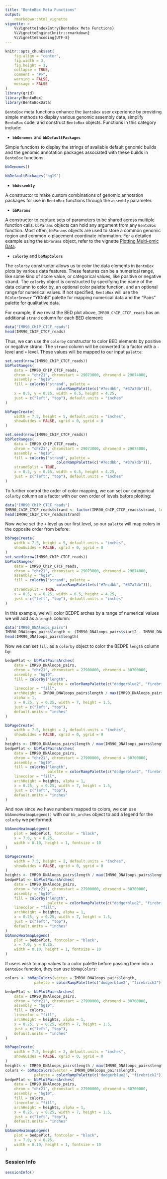```yaml
---
title: "BentoBox Meta Functions"
output:
    rmarkdown::html_vignette
vignette: >
    %\VignetteIndexEntry{BentoBox Meta Functions}
    %\VignetteEngine{knitr::rmarkdown}
    %\VignetteEncoding{UTF-8}
---
```


```r
knitr::opts_chunk$set(
    fig.align = "center",
    fig.width = 3,
    fig.height = 3,
    collapse = TRUE,
    comment = "#>",
    warning = FALSE,
    message = FALSE
)
library(grid)
library(BentoBox)
library(BentoBoxData)
```

`BentoBox` meta functions enhance the `BentoBox` user experience by providing 
simple methods to display various genomic assembly data, simplify `BentoBox`
code, and construct `BentoBox` objects. Functions in this category include:

- **`bbGenomes`** and **`bbDefaultPackages`**

Simple functions to display the strings of available default genomic builds and 
the genomic annotation packages associated with these builds in `BentoBox` functions.

```r
bbGenomes()
```
```r
bbDefaultPackages("hg19")
```

- **`bbAssembly`**

A constructor to make custom combinations of genomic annotation packages for 
use in `BentoBox` functions through the `assembly` parameter.

- **`bbParams`**

A constructor to capture sets of parameters to be shared across multiple
function calls. `bbParams` objects can hold any argument from any `BentoBox`
function. Most often, `bbParams` objects are used to store a common genomic
region and common x-placement coordinate information. For a detailed example 
using the `bbParams` object, refer to the vignette 
[Plotting Multi-omic Data](plotting_multiomic_data.html#using-the-bbparams-object-1).

- **`colorby`** and **`bbMapColors`**

The `colorby` constructor allows us to color the data elements in `BentoBox` 
plots by various data features. These features can be a numerical range, like 
some kind of score value, or categorical values, like positive or negative 
strand. The `colorby` object is constructed by specifying the name of the data 
column to color by, an optional color palette function, and an optional range 
for numerical values. If not specified, `BentoBox` will use the `RColorBrewer`
"YlGnBl" palette for mapping numerical data and the "Pairs" palette for 
qualitative data.

For example, if we revist the BED plot above, `IMR90_ChIP_CTCF_reads` has an additional 
`strand` column for each BED element: 

```r
data("IMR90_ChIP_CTCF_reads")
head(IMR90_ChIP_CTCF_reads)
```

Thus, we can use the `colorby` constructor to color BED elements by positive 
or negative strand. The `strand` column will be converted to a factor with a 
`-` level and `+` level. These values will be mapped to our input `palette`:

```r
set.seed(nrow(IMR90_ChIP_CTCF_reads))
bbPlotRanges(
    data = IMR90_ChIP_CTCF_reads,
    chrom = "chr21", chromstart = 29073000, chromend = 29074000,
    assembly = "hg19",
    fill = colorby("strand", palette = 
                       colorRampPalette(c("#7ecdbb", "#37a7db"))),
    x = 0.5, y = 0.25, width = 6.5, height = 4.25,
    just = c("left", "top"), default.units = "inches"
)
```

```r

bbPageCreate(
    width = 7.5, height = 5, default.units = "inches",
    showGuides = FALSE, xgrid = 0, ygrid = 0
)

set.seed(nrow(IMR90_ChIP_CTCF_reads))
bbPlotRanges(
    data = IMR90_ChIP_CTCF_reads,
    chrom = "chr21", chromstart = 29073000, chromend = 29074000,
    assembly = "hg19",
    fill = colorby("strand", palette = 
                       colorRampPalette(c("#7ecdbb", "#37a7db"))),
    strandSplit = TRUE,
    x = 0.5, y = 0.25, width = 6.5, height = 4.25,
    just = c("left", "top"), default.units = "inches"
)
```

To further control the order of color mapping, we can set our categorical 
`colorby` column as a factor with our own order of levels before plotting:

```r
data("IMR90_ChIP_CTCF_reads")
IMR90_ChIP_CTCF_reads$strand <- factor(IMR90_ChIP_CTCF_reads$strand, levels = c("+", "-"))
head(IMR90_ChIP_CTCF_reads$strand)
```

Now we've set the `+` level as our first level, so our `palette` will map
colors in the opposite order from before:

```r

bbPageCreate(
    width = 7.5, height = 5, default.units = "inches",
    showGuides = FALSE, xgrid = 0, ygrid = 0
)
set.seed(nrow(IMR90_ChIP_CTCF_reads))
bbPlotRanges(
    data = IMR90_ChIP_CTCF_reads,
    chrom = "chr21", chromstart = 29073000, chromend = 29074000,
    assembly = "hg19",
    fill = colorby("strand", palette = 
                       colorRampPalette(c("#7ecdbb", "#37a7db"))),
    strandSplit = TRUE,
    x = 0.5, y = 0.25, width = 6.5, height = 4.25,
    just = c("left", "top"), default.units = "inches"
)
```

In this example, we will color BEDPE arches by a range of numerical values 
we will add as a `length` column:

```r
data("IMR90_DNAloops_pairs")
IMR90_DNAloops_pairs$length <- (IMR90_DNAloops_pairs$start2 - IMR90_DNAloops_pairs$start1) / 1000
head(IMR90_DNAloops_pairs$length)
```

Now we can set `fill` as a `colorby` object to color the BEDPE `length` column by:
```r
bedpePlot <- bbPlotPairsArches(
    data = IMR90_DNAloops_pairs,
    chrom = "chr21", chromstart = 27900000, chromend = 30700000,
    assembly = "hg19",
    fill = colorby("length", 
                   palette = colorRampPalette(c("dodgerblue2", "firebrick2"))),
    linecolor = "fill",
    archHeight = IMR90_DNAloops_pairs$length / max(IMR90_DNAloops_pairs$length),
    alpha = 1,
    x = 0.25, y = 0.25, width = 7, height = 1.5,
    just = c("left", "top"),
    default.units = "inches"
)
```

```r

bbPageCreate(
    width = 7.5, height = 2, default.units = "inches",
    showGuides = FALSE, xgrid = 0, ygrid = 0
)
heights <- IMR90_DNAloops_pairs$length / max(IMR90_DNAloops_pairs$length)
bedpePlot <- bbPlotPairsArches(
    data = IMR90_DNAloops_pairs,
    chrom = "chr21", chromstart = 27900000, chromend = 30700000,
    assembly = "hg19",
    fill = colorby("length", 
                   palette = colorRampPalette(c("dodgerblue2", "firebrick2"))),
    linecolor = "fill",
    archHeight = heights, alpha = 1,
    x = 0.25, y = 0.25, width = 7, height = 1.5,
    just = c("left", "top"),
    default.units = "inches"
)
```

And now since we have numbers mapped to colors, we can use 
`bbAnnoHeatmapLegend()` with our `bb_arches` object to add a legend for 
the `colorby` we performed:

```r
bbAnnoHeatmapLegend(
    plot = bedpePlot, fontcolor = "black",
    x = 7.0, y = 0.25,
    width = 0.10, height = 1, fontsize = 10
)
```
```r

bbPageCreate(
    width = 7.5, height = 2, default.units = "inches",
    showGuides = FALSE, xgrid = 0, ygrid = 0
)
heights <- IMR90_DNAloops_pairs$length / max(IMR90_DNAloops_pairs$length)
bedpePlot <- bbPlotPairsArches(
    data = IMR90_DNAloops_pairs,
    chrom = "chr21", chromstart = 27900000, chromend = 30700000,
    assembly = "hg19",
    fill = colorby("length", 
                   palette = colorRampPalette(c("dodgerblue2", "firebrick2"))),
    linecolor = "fill",
    archHeight = heights, alpha = 1,
    x = 0.25, y = 0.25, width = 7, height = 1.5,
    just = c("left", "top"),
    default.units = "inches"
)
bbAnnoHeatmapLegend(
    plot = bedpePlot, fontcolor = "black",
    x = 7.0, y = 0.25,
    width = 0.10, height = 1, fontsize = 10
)
```

If users wish to map values to a color palette before passing them into
a `BentoBox` function, they can use `bbMapColors`:
```r
colors <- bbMapColors(vector = IMR90_DNAloops_pairs$length,
             palette = colorRampPalette(c("dodgerblue2", "firebrick2")))

bedpePlot <- bbPlotPairsArches(
    data = IMR90_DNAloops_pairs,
    chrom = "chr21", chromstart = 27900000, chromend = 30700000,
    assembly = "hg19",
    fill = colors,
    linecolor = "fill",
    archHeight = heights, alpha = 1,
    x = 0.25, y = 0.25, width = 7, height = 1.5,
    just = c("left", "top"),
    default.units = "inches"
)

```

```r

bbPageCreate(
    width = 7.5, height = 2, default.units = "inches",
    showGuides = FALSE, xgrid = 0, ygrid = 0
)
heights <- IMR90_DNAloops_pairs$length / max(IMR90_DNAloops_pairs$length)
colors <- bbMapColors(vector = IMR90_DNAloops_pairs$length,
             palette = colorRampPalette(c("dodgerblue2", "firebrick2")))
bedpePlot <- bbPlotPairsArches(
    data = IMR90_DNAloops_pairs,
    chrom = "chr21", chromstart = 27900000, chromend = 30700000,
    assembly = "hg19",
    fill = colors,
    linecolor = "fill",
    archHeight = heights, alpha = 1,
    x = 0.25, y = 0.25, width = 7, height = 1.5,
    just = c("left", "top"),
    default.units = "inches"
)
bbAnnoHeatmapLegend(
    plot = bedpePlot, fontcolor = "black",
    x = 7.0, y = 0.25,
    width = 0.10, height = 1, fontsize = 10
)
```

### Session Info
```r
sessionInfo()
```